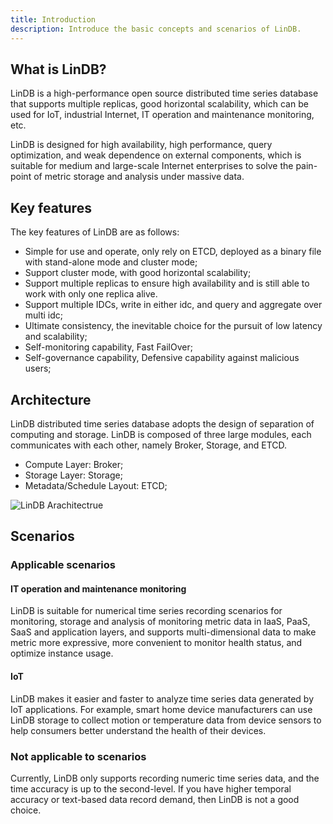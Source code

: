 ```yaml
---
title: Introduction
description: Introduce the basic concepts and scenarios of LinDB.
---
```


## What is LinDB?

LinDB is a high-performance open source distributed time series database that supports multiple replicas, good
horizontal scalability,
which can be used for IoT, industrial Internet, IT operation and maintenance monitoring, etc.

LinDB is designed for high availability, high performance, query optimization, and weak dependence on external
components, which is suitable for medium and large-scale Internet enterprises to solve the pain-point of metric storage
and analysis under massive data.

## Key features

The key features of LinDB are as follows:

- Simple for use and operate, only rely on ETCD, deployed as a binary file with stand-alone mode and cluster mode;
- Support cluster mode, with good horizontal scalability;
- Support multiple replicas to ensure high availability and is still able to work with only one replica alive.
- Support multiple IDCs, write in either idc, and query and aggregate over multi idc;
- Ultimate consistency, the inevitable choice for the pursuit of low latency and scalability;
- Self-monitoring capability, Fast FailOver;
- Self-governance capability, Defensive capability against malicious users;

## Architecture

LinDB distributed time series database adopts the design of separation of computing and storage. LinDB is composed of
three large modules, each communicates with each other, namely Broker, Storage, and ETCD.

- Compute Layer: Broker;
- Storage Layer: Storage;
- Metadata/Schedule Layout: ETCD;

<img src="/img/lindb/design/architecture.png" alt="LinDB Arachitectrue" width={1344} height={672} className="rounded-lg" />

## Scenarios

### Applicable scenarios

#### IT operation and maintenance monitoring

LinDB is suitable for numerical time series recording scenarios for monitoring, storage and analysis of
monitoring metric data in IaaS, PaaS, SaaS and application layers, and supports multi-dimensional data to make
metric more expressive, more convenient to monitor health status, and optimize instance usage.

#### IoT

LinDB makes it easier and faster to analyze time series data generated by IoT applications. For example, smart home
device manufacturers can use LinDB storage to collect motion or temperature data from device sensors to help consumers
better understand the health of their devices.

### Not applicable to scenarios

Currently, LinDB only supports recording numeric time series data, and the time accuracy is up to the second-level. If
you have higher temporal accuracy or text-based data record demand, then LinDB is not a good choice.

